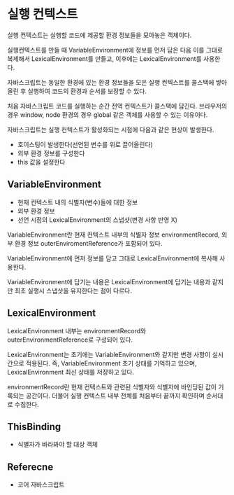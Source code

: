 # 실행 컨텍스트

실행 컨텍스트는 실행할 코드에 제공할 환경 정보들을 모아놓은 객체이다.

실행컨텍스트를 만들 때 VariableEnvironment에 정보를 먼저 담은 다음 이를 그대로 복제해서
LexicalEnvironment를 만들고, 이후에는 LexicalEnvironment를 사용한다.

자바스크립트는 동일한 환경에 있는 환경 정보들을 모은 실행 컨텍스트를 콜스택에 쌓아올린 후
실행하여 코드의 환경과 순서를 보장할 수 있다.

처음 자바스크립트 코드를 실행하는 순간 전역 컨텍스트가 콜스택에 담긴다. 브라우저의 경우
window, node 환경의 경우 global 같은 객체를 사용할 수 있는 이유이다.

자바스크립트는 실행 컨텍스트가 활성화되는 시점에 다음과 같은 현상이 발생한다.

- 호이스팅이 발생한다(선언된 변수를 위로 끌어올린다)
- 외부 환경 정보를 구성한다
- this 값을 설정한다

## VariableEnvironment

- 현재 컨텍스트 내의 식별자(변수)들에 대한 정보
- 외부 환경 정보
- 선언 시점의 LexicalEnvironment의 스냅샷(변경 사항 반영 X)

VariableEnvironment란 현재 컨텍스트 내부의 식별자 정보 environmentRecord, 외부 환경 정보
outerEnviromentReference가 포함되어 있다.

VariableEnvironment에 먼저 정보를 담고 그대로 LexicalEnvironment에 복사해 사용한다.

VariableEnvironment에 담기는 내용은 LexicalEnvironment에 담기는 내용과 같지만 최초 실행시
스냅샷을 유지한다는 점이 다르다.

## LexicalEnvironment

LexicalEnvironment 내부는 environmentRecord와 outerEnvironmentReference로
구성되어 있다.

LexicalEnvironment는 초기에는 VariableEnvironment와 같지만 변경 사항이 실시간으로
적용된다. 즉, VariableEnvironment 초기 상태를 기억하고 있으며, LexicalEnvironment
최신 상태를 저장하고 있다.

environmentRecord란 현재 컨텍스트와 관련된 식별자와 식별자에 바인딩된 값이 기록되는 공간이다.
더불어 실행 컨텍스트 내부 전체를 처음부터 끝까지 확인하며 순서대로 수집한다.

## ThisBinding

- 식별자가 바라봐야 할 대상 객체

## Referecne

- 코어 자바스크립트

